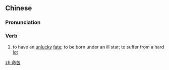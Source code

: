 ==Chinese==
{{zh-forms}}

===Pronunciation===
{{zh-pron
|m=mìngkǔ
|cat=v
}}

===Verb===
{{zh-verb}}

# to have an [[unlucky]] [[fate]]; to be born under an ill star; to suffer from a hard [[lot]]

[[zh:命苦]]